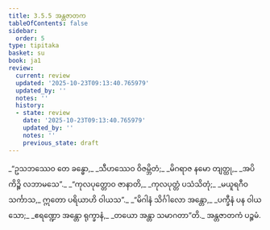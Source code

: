 ```yaml
---
title: 3.5.5 အန္တဇာတက
tableOfContents: false
sidebar:
  order: 5
type: tipitaka
basket: su
book: ja1
review:
  current: review
  updated: '2025-10-23T09:13:40.765979'
  updated_by: ''
  notes: ''
  history:
  - state: review
    date: '2025-10-23T09:13:40.765979'
    updated_by: ''
    notes: ''
    previous_state: draft
---
```



<ReviewStatus review={frontmatter.review} showDetails={true} />

<HypothesisAnnotation frontmatter={frontmatter} />

<DynamicBreadcrumb />

<Division number="133" book="ja1" e="ch" v="22" p="89">

<Paragraph number="854" type="verses" book="ja1">
_“ဥသဘဿေဝ တေ ခန္ဓော,_  
_သီဟဿေဝ ဝိဇမ္ဘိတံ;_  
_မိဂရာဇ နမော တျတ္ထု,_  
_အပိ ကိဉ္စိ လဘာမသေ”._  

</Paragraph>

</Division>
<Division number="134" book="ja1" e="ch" v="22" p="89">

<Paragraph number="855" type="verses" book="ja1">
_“ကုလပုတ္တောဝ ဇာနာတိ,_  
_ကုလပုတ္တံ ပသံသိတုံ;_  
_မယူရဂီဝသင်္ကာသ,_  
ဣတော ပရိယာဟိ ဝါယသ”._  

</Paragraph>

</Division>
<Division number="135" book="ja1" e="ch" v="22" p="90">

<Paragraph number="856" type="verses" book="ja1">
_“မိဂါနံ သိင်္ဂါလော အန္တော,_  
_ပက္ခီနံ ပန ဝါယသော;_  
_ဧရဏ္ဍော အန္တော ရုက္ခာနံ,_  
_တယော အန္တာ သမာဂတာ”တိ._  


</Paragraph>
</Division>

<Paragraph number="857" type="center" book="ja1">
အန္တဇာတကံ ပဉ္စမံ.
</Paragraph>